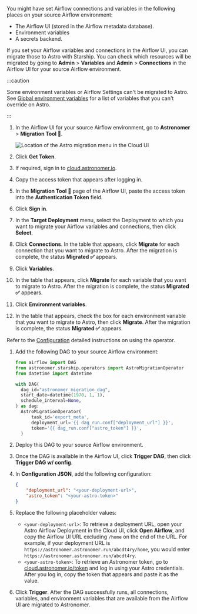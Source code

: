 
You might have set Airflow connections and variables in the following places on your source Airflow environment:

- The Airflow UI (stored in the Airflow metadata database).
- Environment variables
- A secrets backend.

If you set your Airflow variables and connections in the Airflow UI, you can migrate those to Astro with Starship. You can check which resources will be migrated by going to **Admin** > **Variables** and **Admin** > **Connections** in the Airflow UI for your source Airflow environment.

:::caution

Some environment variables or Airflow Settings can't be migrated to Astro. See [Global environment variables](https://docs.astronomer.io/astro/platform-variables) for a list of variables that you can't override on Astro.

:::

<Tabs>
<TabItem value="plugin" label="Starship Plugin" default>

1. In the Airflow UI for your source Airflow environment, go to **Astronomer** > **Migration Tool 🚀**.

    ![Location of the Astro migration menu in the Cloud UI](/img/docs/migration-menu.png)

2. Click **Get Token**.
3. If required, sign in to [cloud.astronomer.io](https://cloud.astronomer.io).
4. Copy the access token that appears after logging in. 
5. In the **Migration Tool 🚀** page of the Airflow UI, paste the access token into the **Authentication Token** field.
6. Click **Sign in**.
7. In the **Target Deployment** menu, select the Deployment to which you want to migrate your Airflow variables and connections, then click **Select**.
8. Click **Connections**. In the table that appears, click **Migrate** for each connection that you want to migrate to Astro. After the migration is complete, the status **Migrated ✅** appears.
9. Click **Variables**.
10. In the table that appears, click **Migrate** for each variable that you want to migrate to Astro. After the migration is complete, the status **Migrated ✅** appears.
11. Click **Environment variables**.
12. In the table that appears, check the box for each environment variable that you want to migrate to Astro, then click **Migrate**. After the migration is complete, the status **Migrated ✅** appears.

</TabItem>
<TabItem value="operator" label="Starship operator">

Refer to the [Configuration](https://github.com/astronomer/starship/tree/master/astronomer-starship-provider#configuration) detailed instructions on using the operator.

1. Add the following DAG to your source Airflow environment:

    ```python
    from airflow import DAG
    from astronomer.starship.operators import AstroMigrationOperator
    from datetime import datetime

    with DAG(
      dag_id="astronomer_migration_dag",
      start_date=datetime(1970, 1, 1),
      schedule_interval=None,
    ) as dag:
      AstroMigrationOperator(
          task_id='export_meta',
          deployment_url='{{ dag_run.conf["deployment_url"] }}',
          token='{{ dag_run.conf["astro_token"] }}',
      )
    ```
2. Deploy this DAG to your source Airflow environment.
3. Once the DAG is available in the Airflow UI, click **Trigger DAG**, then click **Trigger DAG w/ config**. 
4. In **Configuration JSON**, add the following configuration:

    ```json
    {
        "deployment_url": "<your-deployment-url>",
        "astro_token": "<your-astro-token>"
    }
    ```

5. Replace the following placeholder values:

    - `<your-deployment-url>`: To retrieve a deployment URL, open your Astro Airflow Deployment in the Cloud UI, click **Open Airflow**, and copy the Airflow UI URL excluding `/home` on the end of the URL. For example, if your deployment URL is `https://astronomer.astronomer.run/abcdt4ry/home`, you would enter `https://astronomer.astronomer.run/abcdt4ry`.
    - `<your-astro-token>`: To retrieve an Astronomer token, go to [cloud.astronomer.io/token](https://cloud.astronomer.io/token) and log in using your Astro credentials. After you log in, copy the token that appears and paste it as the value.

6. Click **Trigger**. After the DAG successfully runs, all connections, variables, and environment variables that are available from the Airflow UI are migrated to Astronomer.

</TabItem>
</Tabs>